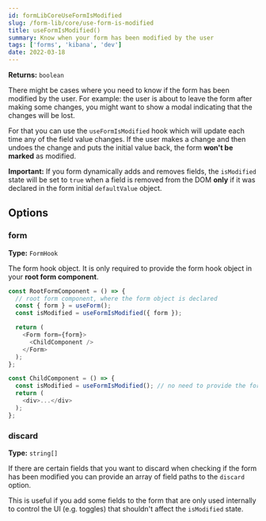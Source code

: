 ```yaml
---
id: formLibCoreUseFormIsModified
slug: /form-lib/core/use-form-is-modified
title: useFormIsModified()
summary: Know when your form has been modified by the user
tags: ['forms', 'kibana', 'dev']
date: 2022-03-18
---
```


**Returns:** `boolean`

There might be cases where you need to know if the form has been modified by the user. For example: the user is about to leave the form after making some changes, you might want to show a modal indicating that the changes will be lost.

For that you can use the `useFormIsModified` hook which will update each time any of the field value changes. If the user makes a change and then undoes the change and puts the initial value back, the form **won't be marked** as modified.

**Important:** If you form dynamically adds and removes fields, the `isModified` state will be set to `true` when a field is removed from the DOM **only** if it was declared in the form initial `defaultValue` object.

## Options

### form

**Type:** `FormHook`  

The form hook object. It is only required to provide the form hook object in your **root form component**. 

```js
const RootFormComponent = () => {
  // root form component, where the form object is declared
  const { form } = useForm();
  const isModified = useFormIsModified({ form });

  return (
    <Form form={form}>
      <ChildComponent />
    </Form>
  );
};

const ChildComponent = () => {
  const isModified = useFormIsModified(); // no need to provide the form object
  return (
    <div>...</div>
  );
};
```

### discard

**Type:** `string[]`  

If there are certain fields that you want to discard when checking if the form has been modified you can provide an array of field paths to the `discard` option.

This is useful if you add some fields to the form that are only used internally to control the UI (e.g. toggles) that shouldn't affect the `isModified` state.
